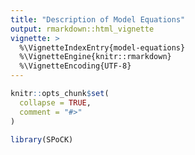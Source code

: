 ```yaml
---
title: "Description of Model Equations"
output: rmarkdown::html_vignette
vignette: >
  %\VignetteIndexEntry{model-equations}
  %\VignetteEngine{knitr::rmarkdown}
  %\VignetteEncoding{UTF-8}
---
```


```r
knitr::opts_chunk$set(
  collapse = TRUE,
  comment = "#>"
)
```

```r
library(SPoCK)
```
